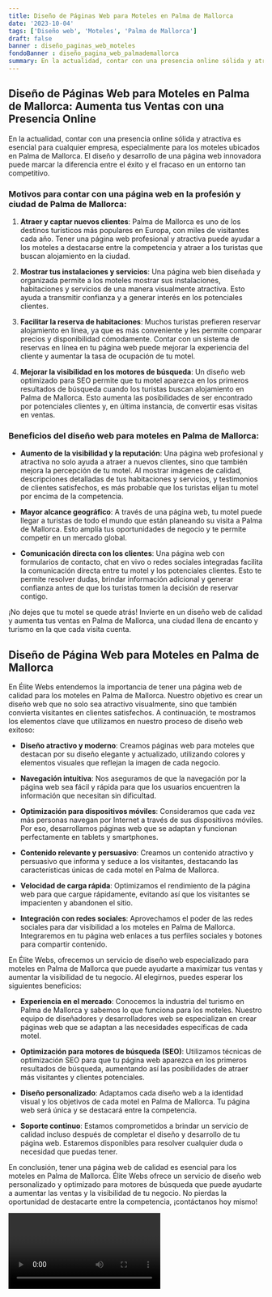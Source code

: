 ```yaml
---
title: Diseño de Páginas Web para Moteles en Palma de Mallorca
date: '2023-10-04'
tags: ['Diseño web', 'Moteles', 'Palma de Mallorca']
draft: false
banner : diseño_paginas_web_moteles
fondoBanner : diseño_pagina_web_palmademallorca
summary: En la actualidad, contar con una presencia online sólida y atractiva es esencial para cualquier empresa, especialmente para los moteles ubicados en Palma de Mallorca. El diseño y desarrollo de una página web innovadora puede marcar la diferencia entre el éxito y el fracaso en un entorno tan competitivo.
---
```


## Diseño de Páginas Web para Moteles en Palma de Mallorca: Aumenta tus Ventas con una Presencia Online

En la actualidad, contar con una presencia online sólida y atractiva es esencial para cualquier empresa, especialmente para los moteles ubicados en Palma de Mallorca. El diseño y desarrollo de una página web innovadora puede marcar la diferencia entre el éxito y el fracaso en un entorno tan competitivo.

### Motivos para contar con una página web en la profesión y ciudad de Palma de Mallorca:

1. **Atraer y captar nuevos clientes**: Palma de Mallorca es uno de los destinos turísticos más populares en Europa, con miles de visitantes cada año. Tener una página web profesional y atractiva puede ayudar a los moteles a destacarse entre la competencia y atraer a los turistas que buscan alojamiento en la ciudad.

2. **Mostrar tus instalaciones y servicios**: Una página web bien diseñada y organizada permite a los moteles mostrar sus instalaciones, habitaciones y servicios de una manera visualmente atractiva. Esto ayuda a transmitir confianza y a generar interés en los potenciales clientes.

3. **Facilitar la reserva de habitaciones**: Muchos turistas prefieren reservar alojamiento en línea, ya que es más conveniente y les permite comparar precios y disponibilidad cómodamente. Contar con un sistema de reservas en línea en tu página web puede mejorar la experiencia del cliente y aumentar la tasa de ocupación de tu motel.

4. **Mejorar la visibilidad en los motores de búsqueda**: Un diseño web optimizado para SEO permite que tu motel aparezca en los primeros resultados de búsqueda cuando los turistas buscan alojamiento en Palma de Mallorca. Esto aumenta las posibilidades de ser encontrado por potenciales clientes y, en última instancia, de convertir esas visitas en ventas.

### Beneficios del diseño web para moteles en Palma de Mallorca:

- **Aumento de la visibilidad y la reputación**: Una página web profesional y atractiva no solo ayuda a atraer a nuevos clientes, sino que también mejora la percepción de tu motel. Al mostrar imágenes de calidad, descripciones detalladas de tus habitaciones y servicios, y testimonios de clientes satisfechos, es más probable que los turistas elijan tu motel por encima de la competencia.

- **Mayor alcance geográfico**: A través de una página web, tu motel puede llegar a turistas de todo el mundo que están planeando su visita a Palma de Mallorca. Esto amplía tus oportunidades de negocio y te permite competir en un mercado global.

- **Comunicación directa con los clientes**: Una página web con formularios de contacto, chat en vivo o redes sociales integradas facilita la comunicación directa entre tu motel y los potenciales clientes. Esto te permite resolver dudas, brindar información adicional y generar confianza antes de que los turistas tomen la decisión de reservar contigo.

¡No dejes que tu motel se quede atrás! Invierte en un diseño web de calidad y aumenta tus ventas en Palma de Mallorca, una ciudad llena de encanto y turismo en la que cada visita cuenta.

<GifSeo />

<Cta />

## Diseño de Página Web para Moteles en Palma de Mallorca

En Élite Webs entendemos la importancia de tener una página web de calidad para los moteles en Palma de Mallorca. Nuestro objetivo es crear un diseño web que no solo sea atractivo visualmente, sino que también convierta visitantes en clientes satisfechos. A continuación, te mostramos los elementos clave que utilizamos en nuestro proceso de diseño web exitoso:

- **Diseño atractivo y moderno**: Creamos páginas web para moteles que destacan por su diseño elegante y actualizado, utilizando colores y elementos visuales que reflejan la imagen de cada negocio.

- **Navegación intuitiva**: Nos aseguramos de que la navegación por la página web sea fácil y rápida para que los usuarios encuentren la información que necesitan sin dificultad.

- **Optimización para dispositivos móviles**: Consideramos que cada vez más personas navegan por Internet a través de sus dispositivos móviles. Por eso, desarrollamos páginas web que se adaptan y funcionan perfectamente en tablets y smartphones.

- **Contenido relevante y persuasivo**: Creamos un contenido atractivo y persuasivo que informa y seduce a los visitantes, destacando las características únicas de cada motel en Palma de Mallorca.

- **Velocidad de carga rápida**: Optimizamos el rendimiento de la página web para que cargue rápidamente, evitando así que los visitantes se impacienten y abandonen el sitio.

- **Integración con redes sociales**: Aprovechamos el poder de las redes sociales para dar visibilidad a los moteles en Palma de Mallorca. Integraremos en tu página web enlaces a tus perfiles sociales y botones para compartir contenido.

En Élite Webs, ofrecemos un servicio de diseño web especializado para moteles en Palma de Mallorca que puede ayudarte a maximizar tus ventas y aumentar la visibilidad de tu negocio. Al elegirnos, puedes esperar los siguientes beneficios:

- **Experiencia en el mercado**: Conocemos la industria del turismo en Palma de Mallorca y sabemos lo que funciona para los moteles. Nuestro equipo de diseñadores y desarrolladores web se especializan en crear páginas web que se adaptan a las necesidades específicas de cada motel.

- **Optimización para motores de búsqueda (SEO)**: Utilizamos técnicas de optimización SEO para que tu página web aparezca en los primeros resultados de búsqueda, aumentando así las posibilidades de atraer más visitantes y clientes potenciales.

- **Diseño personalizado**: Adaptamos cada diseño web a la identidad visual y los objetivos de cada motel en Palma de Mallorca. Tu página web será única y se destacará entre la competencia.

- **Soporte continuo**: Estamos comprometidos a brindar un servicio de calidad incluso después de completar el diseño y desarrollo de tu página web. Estaremos disponibles para resolver cualquier duda o necesidad que puedas tener.

En conclusión, tener una página web de calidad es esencial para los moteles en Palma de Mallorca. Élite Webs ofrece un servicio de diseño web personalizado y optimizado para motores de búsqueda que puede ayudarte a aumentar las ventas y la visibilidad de tu negocio. No pierdas la oportunidad de destacarte entre la competencia, ¡contáctanos hoy mismo!

<Video />

<CtaBot job='Moteles' city='Palma de Mallorca'/>

<Gmaps query='Palma de Mallorca+españa+maps' />